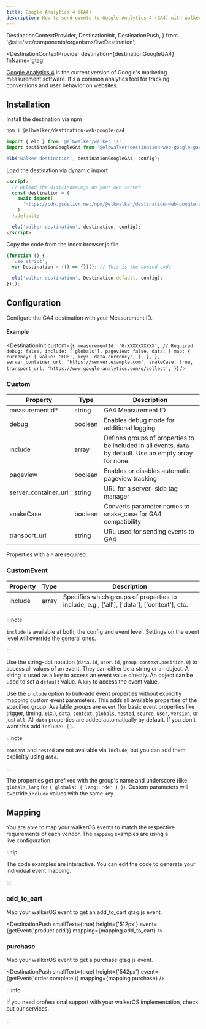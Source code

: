 ```yaml
---
title: Google Analytics 4 (GA4)
description: How to send events to Google Analytics 4 (GA4) with walker.js
---
```


  DestinationContextProvider,
  DestinationInit,
  DestinationPush,
} from '@site/src/components/organisms/liveDestination';

<DestinationContextProvider
  destination={destinationGoogleGA4}
  fnName='gtag'
>

<PackageLink
  browser="@elbwalker/destination-web-google-ga4"
  es5="@elbwalker/destination-web-google-ga4"
  github="packages/destinations/web/google-ga4"
  npm="@elbwalker/destination-web-google-ga4"
/>

[Google Analytics 4](https://marketingplatform.google.com/about/analytics) is
the current version of Google's marketing measurement software. It's a common
analytics tool for tracking conversions and user behavior on websites.

## Installation

<Tabs>
  <TabItem value="ts" label="TypeScript" default>
Install the destination via npm

```bash
npm i @elbwalker/destination-web-google-ga4
```

```js
import { elb } from '@elbwalker/walker.js';
import destinationGoogleGA4 from '@elbwalker/destination-web-google-ga4';

elb('walker destination', destinationGoogleGA4, config);
```

</TabItem>
<TabItem value="script" label="Script">
Load the destination via dynamic import

```html
<script>
  // Upload the dist/index.mjs on your own server
  const destination = (
    await import(
      'https://cdn.jsdelivr.net/npm/@elbwalker/destination-web-google-ga4/dist/index.mjs'
    )
  ).default;

  elb('walker destination', destination, config);
</script>
```

</TabItem>
  <TabItem value="code" label="Code">
Copy the code from the&nbsp;<Link to="https://cdn.jsdelivr.net/npm/@elbwalker/destination-web-google-ga4@latest/dist/index.browser.js">index.browser.js</Link> file

```js
(function () {
  'use strict';
  var Destination = (() => {})(); // This is the copied code

  elb('walker destination', Destination.default, config);
})();
```

  </TabItem>
</Tabs>

## Configuration

Configure the GA4 destination with
your&nbsp;<Link to="https://support.google.com/analytics/answer/12270356?hl=en">Measurement
ID</Link>.

#### Example

<DestinationInit
  custom={`{
    measurementId: 'G-XXXXXXXXXX', // Required
    debug: false,
    include: ['globals'],
    pageview: false,
    data: {
      map: {
        currency: {
          value: 'EUR',
          key: 'data.currency',
        },
      },
    },
    server_container_url: 'https://server.example.com',
    snakeCase: true,
    transport_url: 'https://www.google-analytics.com/g/collect',
  }`}
/>

### Custom

| Property             | Type    | Description                                                                                                |
| -------------------- | ------- | ---------------------------------------------------------------------------------------------------------- |
| measurementId\*      | string  | GA4 Measurement ID                                                                                         |
| debug                | boolean | Enables debug mode for additional logging                                                                  |
| include              | array   | Defines groups of properties to be included in all events, `data` by default. Use an empty array for none. |
| pageview             | boolean | Enables or disables automatic pageview tracking                                                            |
| server_container_url | string  | URL for a server-side tag manager                                                                          |
| snakeCase            | boolean | Converts parameter names to snake_case for GA4 compatibility                                               |
| transport_url        | string  | URL used for sending events to GA4                                                                         |

Properties with a `*` are required.

### CustomEvent

| Property | Type  | Description                                                                                 |
| -------- | ----- | ------------------------------------------------------------------------------------------- |
| include  | array | Specifies which groups of properties to include, e.g., ['all'], ['data'], ['context'], etc. |

:::note

`include` is available at both, the config and event level. Settings on the
event level will override the general ones.

:::

Use the&nbsp;<Link to="/docs/utils/helper#bypath">string-dot notation</Link>
(`data.id`, `user.id`, `group`, `context.position.0`) to access all values of an
event. They can either be a string or an object. A string is used as a key to
access an event value directly. An object can be used to set a `default` value.
A `key` to access the event value.

Use the `include` option to bulk-add event properties without explicitly mapping
custom event parameters. This adds all available properties of the specified
group. Available groups are `event` (for basic event properties like trigger,
timing, etc.), `data`, `context`, `globals`, `nested`, `source`, `user`,
`version`, or just `all`. All `data` properties are added automatically by
default. If you don't want this add `include: []`.

:::note

`consent` and `nested` are not available via `include`, but you can add them
explicitly using `data`.

:::

The properties get prefixed with the group's name and underscore (like
`globals_lang` for `{ globals: { lang: 'de' } }`). Custom parameters will
override `include` values with the same key.

## Mapping

You are able to map your walkerOS events to match the respective requirements of
each vendor. The `mapping` examples are using a
live&nbsp;<Link to="#configuration">configuration</Link>.

:::tip

The code examples are interactive. You can edit the code to generate your
individual event mapping.

:::

### add_to_cart

Map your walkerOS event to get
an&nbsp;<Link to="https://developers.google.com/analytics/devguides/collection/ga4/reference/events?sjid=10736118709897970414-EU&client_type=gtag#add_to_cart">add_to_cart</Link>
gtag.js event.

<DestinationPush
  smallText={true}
  height={'512px'}
  event={getEvent('product add')}
  mapping={mapping.add_to_cart}
/>

### purchase

Map your walkerOS event to get
a&nbsp;<Link to="https://developers.google.com/analytics/devguides/collection/ga4/reference/events?sjid=10736118709897970414-EU&client_type=gtag#purchase">purchase</Link>
gtag.js event.

<DestinationPush
  smallText={true}
  height={'542px'}
  event={getEvent('order complete')}
  mapping={mapping.purchase}
/>

:::info

If you need professional support with your walkerOS implementation, check out
our&nbsp;<Link to="/services">services</Link>.

:::

</DestinationContextProvider>
